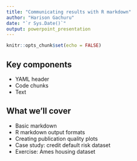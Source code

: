 ```yaml
---
title: "Communicating results with R markdown"
author: "Harison Gachuru"
date: "`r Sys.Date()`"
output: powerpoint_presentation
---
```


```r
knitr::opts_chunk$set(echo = FALSE)
```

## Key components
- YAML header
- Code chunks
- Text

## What we'll cover
- Basic markdown
- R markdown output formats
- Creating publication quality plots
- Case study: credit default risk dataset
- Exercise: Ames housing dataset
